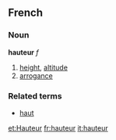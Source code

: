 ==French==
===Noun===
'''hauteur''' ''f''

#[[height]], [[altitude]]
#[[arrogance]]

===Related terms===
*[[haut]]

[[et:Hauteur]]
[[fr:hauteur]]
[[it:hauteur]]